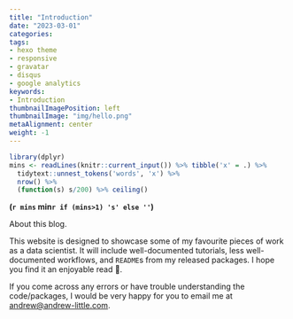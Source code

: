 ```yaml
---
title: "Introduction"
date: "2023-03-01"
categories:
tags:
- hexo theme
- responsive
- gravatar
- disqus
- google analytics
keywords:
- Introduction
thumbnailImagePosition: left
thumbnailImage: "img/hello.png"
metaAlignment: center
weight: -1
---
```


```r
library(dplyr)
mins <- readLines(knitr::current_input()) %>% tibble('x' = .) %>% 
  tidytext::unnest_tokens('words', 'x') %>% 
  nrow() %>% 
  (function(s) s/200) %>% ceiling()
```

**(`r mins` min`r if (mins>1) 's' else ''`)** 

About this blog.

<!--more-->

This website is designed to showcase some of my favourite pieces of work as a data scientist. It will include well-documented tutorials, less well-documented workflows, and `README`s from my released packages. I hope you find it an enjoyable read 📔.

If you come across any errors or have trouble understanding the code/packages, I would be very happy for you to email me at <andrew@andrew-little.com>.
